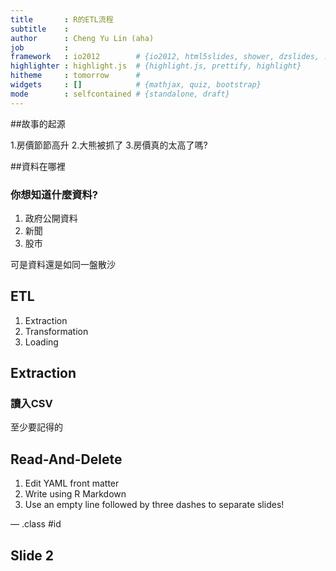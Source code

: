 ```yaml
---
title       : R的ETL流程
subtitle    : 
author      : Cheng Yu Lin (aha)
job         : 
framework   : io2012        # {io2012, html5slides, shower, dzslides, ...}
highlighter : highlight.js  # {highlight.js, prettify, highlight}
hitheme     : tomorrow      # 
widgets     : []            # {mathjax, quiz, bootstrap}
mode        : selfcontained # {standalone, draft}
---
```



##故事的起源

1.房價節節高升
2.大熊被抓了
3.房價真的太高了嗎?

##資料在哪裡

### 你想知道什麼資料?
1. 政府公開資料
2. 新聞
3. 股市

可是資料還是如同一盤散沙

## ETL

1. Extraction
2. Transformation
3. Loading

## Extraction

### 讀入CSV

至少要記得的 

## Read-And-Delete

1. Edit YAML front matter
2. Write using R Markdown
3. Use an empty line followed by three dashes to separate slides!

--- .class #id 

## Slide 2




